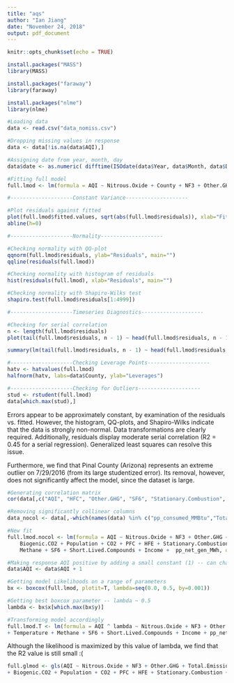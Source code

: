 ```yaml
---
title: "aqs"
author: "Ian Jiang"
date: "November 24, 2018"
output: pdf_document
---
```


```r
knitr::opts_chunk$set(echo = TRUE)
```

```r
install.packages("MASS")
library(MASS)

install.packages("faraway")
library(faraway)

install.packages("nlme")
library(nlme)
```



```r
#Loading data
data <- read.csv("data_nomiss.csv")

#Dropping missing values in response
data <- data[!is.na(data$AQI),]

#Assigning date from year, month, day
data$date <- as.numeric( difftime(ISOdate(data$Year, data$Month, data$Day, 0), ISOdate(2016,1,1,0), units="days"))
```

```r

#Fitting full model
full.lmod <- lm(formula = AQI ~ Nitrous.Oxide + County + NF3 + Other.GHG + Total.Emissions + HFC + Other.Fluorane + Biogenic.CO2 + Population + CO2 + PFC + HFE + Stationary.Combustion + pp_consumed_MMBtu + Temperature +  Methane + SF6 + Short.Lived.Compounds + Income +  pp_net_gen_MWh, data = data)

```

```r
#--------------------Constant Variance--------------------

#Plot residuals against fitted
plot(full.lmod$fitted.values, sqrt(abs(full.lmod$residuals)), xlab="Fitted", ylab=expression(sqrt(hat(epsilon))))
abline(h=0)

#--------------------Normality--------------------

#Checking normality with QQ-plot
qqnorm(full.lmod$residuals, ylab="Residuals", main="")
qqline(residuals(full.lmod))

#Checking normality with histogram of residuals
hist(residuals(full.lmod), xlab="Residuals", main="")

#Checking normality with Shapiro-Wilks test
shapiro.test(full.lmod$residuals[1:4999])

#--------------------Timeseries Diagnostics--------------------

#Checking for serial correlation 
n <- length(full.lmod$residuals)
plot(tail(full.lmod$residuals, n - 1) ~ head(full.lmod$residuals, n - 1), xlab=expression(hat(epsilon)[i]), ylab=expression(hat(epsilon)[i + 1]))

summary(lm(tail(full.lmod$residuals, n - 1) ~ head(full.lmod$residuals, n - 1)))

#--------------------Checking Leverage Points--------------------
hatv <- hatvalues(full.lmod)
halfnorm(hatv, labs=data$County, ylab="Leverages")

#--------------------Checking for Outliers--------------------
stud <- rstudent(full.lmod)
data[which.max(stud),]

```
Errors appear to be approximately constant, by examination of the residuals vs. fitted. However, the histogram, QQ-plots, and Shapiro-Wilks indicate that the data is strongly non-normal. Data transformations are clearly required. Additionally, residuals display moderate serial correlation (R2 = 0.45 for a serial regression). Generalized least squares can resolve this issue. 

Furthermore, we find that Pinal County (Arizona) represents an extreme outlier on 7/29/2016 (from its large studentized error). Its removal, however, does not significantly affect the model, since the dataset is large.

```r

#Generating correlation matrix 
cor(data[,c("AQI", "HFC", "Other.GHG", "SF6", "Stationary.Combustion", "Biogenic.CO2", "HFE", "NF3", "PFC", "Short.Lived.Compounds", "Temperature", "pp_consumed_MMBtu", "CO2", "Income", "Nitrous.Oxide", "Population", "Total.Emissions", "pp_net_gen_MWh", "Methane", "Other.Fluorane")])

#Removing significantly collinear columns
data_nocol <- data[,-which(names(data) %in% c("pp_consumed_MMBtu","Total.Emissions"))]

#New fit
full.lmod.nocol <- lm(formula = AQI ~ Nitrous.Oxide + NF3 + Other.GHG + HFC + Other.Fluorane + 
    Biogenic.CO2 + Population + CO2 + PFC + HFE + Stationary.Combustion + Temperature +  
    Methane + SF6 + Short.Lived.Compounds + Income +  pp_net_gen_MWh, data = data_nocol)

```


```r

#Making response AQI positive by adding a small constant (1) -- can change later
data$AQI <- data$AQI + 1

#Getting model Likelihoods on a range of parameters
bx <- boxcox(full.lmod, plotit=T, lambda=seq(0.0, 0.5, by=0.001))

#Getting best boxcox parameter -- lambda ~ 0.5
lambda <- bx$x[which.max(bx$y)]

#Transforming model accordingly
full.lmod.T <- lm(formula = AQI ^ lambda ~ Nitrous.Oxide + NF3 + Other.GHG + Total.Emissions + HFC + Other.Fluorane +  Biogenic.CO2 + Population + CO2 + PFC + HFE + Stationary.Combustion + pp_consumed_MMBtu 
+ Temperature + Methane + SF6 + Short.Lived.Compounds + Income + pp_net_gen_MWh, data = data)

```

Although the likelihood is maximized by this value of lambda, we find that the R2 value is still small :( 


```r
full.glmod <- gls(AQI ~ Nitrous.Oxide + NF3 + Other.GHG + Total.Emissions + HFC + Other.Fluorane + 
+ Biogenic.CO2 + Population + CO2 + PFC + HFE + Stationary.Combustion + pp_consumed_MMBtu + Temperature +  Methane + SF6 + Short.Lived.Compounds + Income +  pp_net_gen_MWh,  data = data)
```
